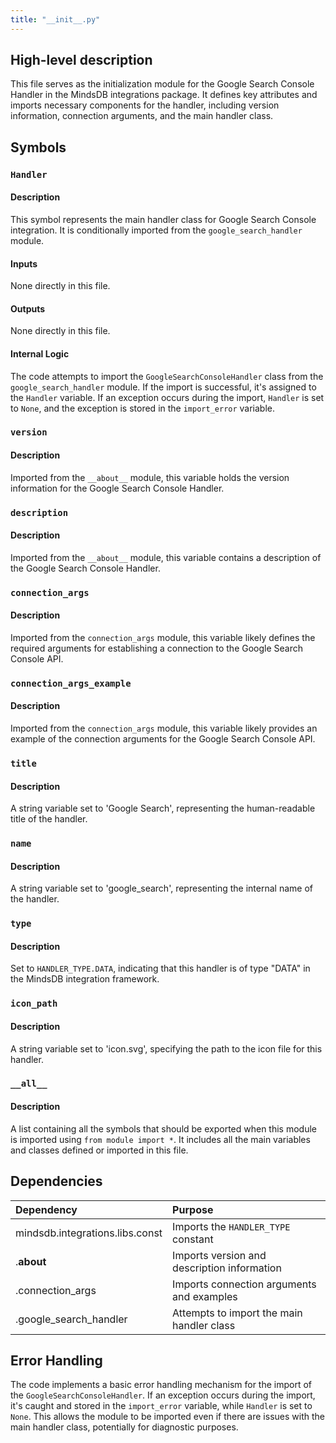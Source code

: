 ```yaml
---
title: "__init__.py"
---
```


## High-level description
This file serves as the initialization module for the Google Search Console Handler in the MindsDB integrations package. It defines key attributes and imports necessary components for the handler, including version information, connection arguments, and the main handler class.

## Symbols

### `Handler`
#### Description
This symbol represents the main handler class for Google Search Console integration. It is conditionally imported from the `google_search_handler` module.

#### Inputs
None directly in this file.

#### Outputs
None directly in this file.

#### Internal Logic
The code attempts to import the `GoogleSearchConsoleHandler` class from the `google_search_handler` module. If the import is successful, it's assigned to the `Handler` variable. If an exception occurs during the import, `Handler` is set to `None`, and the exception is stored in the `import_error` variable.

### `version`
#### Description
Imported from the `__about__` module, this variable holds the version information for the Google Search Console Handler.

### `description`
#### Description
Imported from the `__about__` module, this variable contains a description of the Google Search Console Handler.

### `connection_args`
#### Description
Imported from the `connection_args` module, this variable likely defines the required arguments for establishing a connection to the Google Search Console API.

### `connection_args_example`
#### Description
Imported from the `connection_args` module, this variable likely provides an example of the connection arguments for the Google Search Console API.

### `title`
#### Description
A string variable set to 'Google Search', representing the human-readable title of the handler.

### `name`
#### Description
A string variable set to 'google_search', representing the internal name of the handler.

### `type`
#### Description
Set to `HANDLER_TYPE.DATA`, indicating that this handler is of type "DATA" in the MindsDB integration framework.

### `icon_path`
#### Description
A string variable set to 'icon.svg', specifying the path to the icon file for this handler.

### `__all__`
#### Description
A list containing all the symbols that should be exported when this module is imported using `from module import *`. It includes all the main variables and classes defined or imported in this file.

## Dependencies
| Dependency | Purpose |
|:-----------|:--------|
| mindsdb.integrations.libs.const | Imports the `HANDLER_TYPE` constant |
| .__about__ | Imports version and description information |
| .connection_args | Imports connection arguments and examples |
| .google_search_handler | Attempts to import the main handler class |

## Error Handling
The code implements a basic error handling mechanism for the import of the `GoogleSearchConsoleHandler`. If an exception occurs during the import, it's caught and stored in the `import_error` variable, while `Handler` is set to `None`. This allows the module to be imported even if there are issues with the main handler class, potentially for diagnostic purposes.